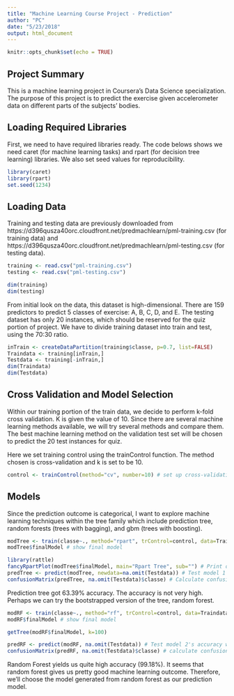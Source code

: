 ```yaml
---
title: "Machine Learning Course Project - Prediction"
author: "PC"
date: "5/23/2018"
output: html_document
---
```


```r
knitr::opts_chunk$set(echo = TRUE)
```

## Project Summary

This is a machine learning project in Coursera's Data Science specialization. The purpose of this project is to predict the exercise given accelerometer data on different parts of the subjects' bodies.

## Loading Required Libraries
First, we need to have required libraries ready. The code belows shows we need caret (for machine learning tasks) and rpart (for decision tree learning) libraries. We also set seed values for reproducibility.
```r
library(caret)
library(rpart)
set.seed(1234)
```

## Loading Data
Training and testing data are previously downloaded from https://d396qusza40orc.cloudfront.net/predmachlearn/pml-training.csv (for training data) and https://d396qusza40orc.cloudfront.net/predmachlearn/pml-testing.csv (for testing data).
```r
training <- read.csv("pml-training.csv")
testing <- read.csv("pml-testing.csv")
```
```r
dim(training)
dim(testing)
```

From initial look on the data, this dataset is high-dimensional. There are 159 predictors to predict 5 classes of exercise: A, B, C, D, and E. The testing dataset has only 20 instances, which should be reserved for the quiz portion of project. We have to divide training dataset into train and test, using the 70:30 ratio.

```r
inTrain <- createDataPartition(training$classe, p=0.7, list=FALSE)
Traindata <- training[inTrain,]
Testdata <- training[-inTrain,]
dim(Traindata)
dim(Testdata)
```

## Cross Validation and Model Selection
Within our training portion of the train data, we decide to perform k-fold cross validation. K is given the value of 10. Since there are several machine learning methods available, we will try several methods and compare them. The best machine learning method on the validation test set will be chosen to predict the 20  test instances for quiz.

Here we set training control using the trainControl function. The method chosen is cross-validation and k is set to be 10.

```r
control <- trainControl(method="cv", number=10) # set up cross-validation parameter for training
```

## Models

Since the prediction outcome is categorical, I want to explore machine learning techniques within the tree family which include prediction tree, random forests (trees with bagging), and gbm (trees with boosting).

```r
modTree <- train(classe~., method="rpart", trControl=control, data=Traindata) # train model 1 using rpart
modTree$finalModel # show final model

library(rattle)
fancyRpartPlot(modTree$finalModel, main="Rpart Tree", sub="") # Print out final model
predTree <- predict(modTree, newdata=na.omit(Testdata)) # Test model 1's accuracy with validation data
confusionMatrix(predTree, na.omit(Testdata)$classe) # Calculate confusion matrix and accuracy
```

Prediction tree got 63.39% accuracy. The accuracy is not very high. Perhaps we can try the bootstrapped version of the tree, random forest.

```r
modRF <- train(classe~., method="rf", trControl=control, data=Traindata) # train model 2 using random forests
modRF$finalModel # show final model

getTree(modRF$finalModel, k=100)

predRF <- predict(modRF, na.omit(Testdata)) # Test model 2's accuracy with validation data
confusionMatrix(predRF, na.omit(Testdata)$classe) # calculate confusion matrix and accuracy of model 2
```

Random Forest yields us quite high accuracy (99.18%). It seems that random forest gives us pretty good machine learning outcome. Therefore, we'll choose the model generated from random forest as our prediction model.

<!-- ```{r gbm, cache=TRUE, echo=FALSE} -->
<!-- modGBM <- train(classe~., method="gbm", trControl=control, data=Traindata) -->
<!-- print(modGBM) -->

<!-- predGBM <- predict(modGBM, na.omit(Testdata)) -->
<!-- confusionMatrix(predGBM, na.omit(Testdata)$classe) -->
<!-- ``` -->
